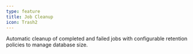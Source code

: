 ```yaml
---
type: feature
title: Job Cleanup
icon: Trash2
---
```


Automatic cleanup of completed and failed jobs with configurable retention policies to manage database size.